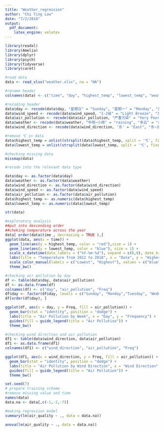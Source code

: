 ```yaml
---
title: "Weather_regression"
author: "Chi Ting Low"
date: "7/2/2018"
output: 
  pdf_document: 
    latex_engine: xelatex
---
```


```r
library(readxl)
library(Amelia)
library(dplyr)
library(psych)
library(tidyverse)
library(caret)

#read data
data <- read_xlsx("weather.xlsx", na = "NA")

#rename header
colnames(data) <- c("time", "day", "highest_temp", "lowest_temp", "weather", "wind_direction", "wind_speed", "air_quality", "air_pollution")

#recoding header
data$day <- recode(data$day, "星期日" = "Sunday", "星期一" = "Monday", "星期二" = "Tuesday", "星期三" = "Wednesday", "星期四" = "Thursday", "星期五" = 'Friday', "星期六" = "Saturday" )
data$wind_speed <- recode(data$wind_speed, "1-2级" = "Light Breeze", "3-4级" = "Gentle Breeze", "4-5级" = "Moderate Breeze", "5-6级" = "Strong Breeze", "微风" = "Breeze")
data$air_pollution <- recode(data$air_pollution, "严重污染" = "Very Poor", "中度污染" = "Moderate", "优" = "Very Good", "良" = "Good", "轻度污染" = "Light", "重度污染" = "Poor" )
data$weather <- recode(data$weather, "中雨~小雨" = "raining", "多云" = "cloudy", "多云~中雨" = "raining", "多云~小雨" = "raining", "多云~晴" = "cloudy", "多云~阴" = "cloudy", "多云~雷阵雨" = "raining", "多云~雷雨" = "raining", "大雨" = "raining", "小雨~中雨" = "raining",  "小雨~多云" = "raining", "晴" = "sunny", "晴~多云" = "cloudy", "晴~雷阵雨" = "raining", "晴~雷雨" = "raining", "晴~霾" = "fog", "阴" = "cloudy", "阴~小雪" = "cloudy", "阵雨" = "raining", "阵雨~中雨" = "raining", "阵雨~多云" = "raining", "阵雨~晴" = "raining", "阵雨~暴雨" = "raining", "雨夹雪~多云" = "raining", "雷阵雨~多云" = "raining", "霾~多云" = "fog", "霾~晴" = "fog")
data$wind_direction <- recode(data$wind_direction, '东' = "East", "东~北" = "North East", "东北" = "North East", "东北~无持续" = "North East", "东南" = "South East", "东南~无持续" = "South East", "北" = "North",  "北~西北" = "North West",  "南" = "South", "南~东" = "South East",  "南~东北" = "North East",  "南~东南" = "South East",   "南~无持续" = "North", "南~西" = 'North West', "无持续" = "Inconsistent", "无持续~东北" = "North East",  "无持续~东南" = "South East",  "无持续~南" = "South", "无持续~西北" = "North West",  "西" = "West", "西~无持续" = "West", "西北" = "North West", "西北~西" = "North West", "西南" = "South West", "西南~东北" = "South West" ,"西南~无持续" = "South West", "西南~西北" = "West")

#remove ℃ in data 
data$highest_temp = unlist(strsplit(data$highest_temp, split = '℃', fixed = TRUE))
data$lowest_temp = unlist(strsplit(data$lowest_temp, split = '℃', fixed = TRUE))

#checking missing data
missmap(data)
```

```r
#recode into the relevant data type

data$day <- as.factor(data$day)
data$weather <- as.factor(data$weather)
data$wind_direction <- as.factor(data$wind_direction)
data$wind_speed <- as.factor(data$wind_speed)
data$air_pollution <- as.factor(data$air_pollution)
data$highest_temp <- as.numeric(data$highest_temp)
data$lowest_temp <- as.numeric(data$lowest_temp)

str(data)
```

```r
#exploratory analysis
##put into descending order
##cheking temperature across the year
data[ order(data$time , decreasing = TRUE ),]
ggplot(data, aes(x = time)) + 
  geom_line(aes(y = highest_temp, color = "red"),size = 1) + 
  geom_line(aes(y = lowest_temp, color = "blue"), size = 1) +
  scale_x_datetime(date_labels = ("%Y-%m-%d"), expand = c(0,0), date_breaks = ("year")) + 
  labs(title = "Temperature from 2012 to 2018", x = "Date", y = "Highest Temperature",  color = "Temperature") +
  scale_color_manual(labels = c("Lowest", "Highest"), values = c("blue", "red")) + 
  theme_bw()
```


```r
#checking air pollution by day
df <- table(data$day, data$air_pollution)  
df <- as.data.frame(df)
colnames(df) <- c("day", "air_pollution", "Freq")
df$day <- factor(df$day, levels = c("Sunday", "Monday","Tuesday", "Wednesday", "Thursday", "Friday", "Saturday"))
df[order(df$day), ]

ggplot(df, aes(x = day, y = Freq, fill = air_pollution)) + 
  geom_bar(stat = "identity", position = "dodge") +
  labs(title = "Air Pollution by Week", x = "Day", y = "Frequency") + 
  guides(fill = guide_legend(title = "Air Pollution")) +
  theme_bw()
```

```r
#checking wind direction and air pollution
df1 <- table(data$wind_direction, data$air_pollution)
df1 <- as.data.frame(df1)
colnames(df1) <- c("wind_direction", "air_pollution", "Freq")

ggplot(df1, aes(x = wind_direction, y = Freq, fill = air_pollution)) + 
  geom_bar(stat = "identity", position = "dodge") +
  labs(title = "Air Pollution by Wind Direction", x = "Wind Direction", y = "Frequency") + 
  guides(fill = guide_legend(title = "Air Pollution")) +
  theme_bw()
```

```r
set.seed(7)
# prepare training scheme
#remove missing value and time
names(data)
data.na <- data[,c(-1,-2,-7)]

#making regression model
summary(lm(air_quality ~ ., data = data.na))
```

```r
anova(lm(air_quality ~ ., data = data.na))
```

